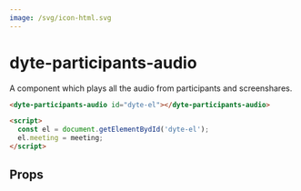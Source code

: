 ```yaml
---
image: /svg/icon-html.svg
---
```


# dyte-participants-audio

A component which plays all the audio from participants and screenshares.

```html
<dyte-participants-audio id="dyte-el"></dyte-participants-audio>

<script>
  const el = document.getElementBydId('dyte-el');
  el.meeting = meeting;
</script>
```

## Props

<PropsTable of="dyte-participants-audio" />
